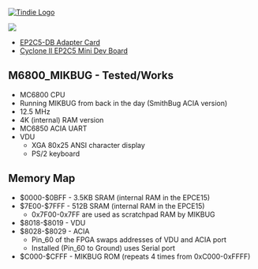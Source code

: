 <a href="https://www.tindie.com/products/land_boards/z80-6502-6809-fpga-multicomp-pcb-ep2c5-db/" >
<img src="http://land-boards.com/tindie/tindie-larges-v2.png" alt="Tindie Logo">
</img></a> 

<img src="http://land-boards.com/blwiki/images/8/8e/P971-cropped-720px.jpg"></img>

* [http://land-boards.com/blwiki/index.php?title=EP2C5-DB EP2C5-DB Adapter Card]
* [http://land-boards.com/blwiki/index.php?title=Cyclone_II_EP2C5_Mini_Dev_Board Cyclone II EP2C5 Mini Dev Board]

== M6800_MIKBUG - Tested/Works ==

* MC6800 CPU
* Running MIKBUG from back in the day (SmithBug ACIA version)
* 12.5 MHz
* 4K (internal) RAM version
* MC6850 ACIA UART
* VDU
** XGA 80x25 ANSI character display
** PS/2 keyboard

== Memory Map ==

* $0000-$0BFF - 3.5KB SRAM (internal RAM in the EPCE15)
*	$7E00-$7FFF - 512B SRAM (internal RAM in the EPCE15)
** 0x7F00-0x7FF are used as scratchpad RAM by MIKBUG
*	$8018-$8019 - VDU
*	$8028-$8029 - ACIA
** Pin_60 of the FPGA swaps addresses of VDU and ACIA port
** Installed (Pin_60 to Ground) uses Serial port
* $C000-$CFFF - MIKBUG ROM (repeats 4 times from 0xC000-0xFFFF)
